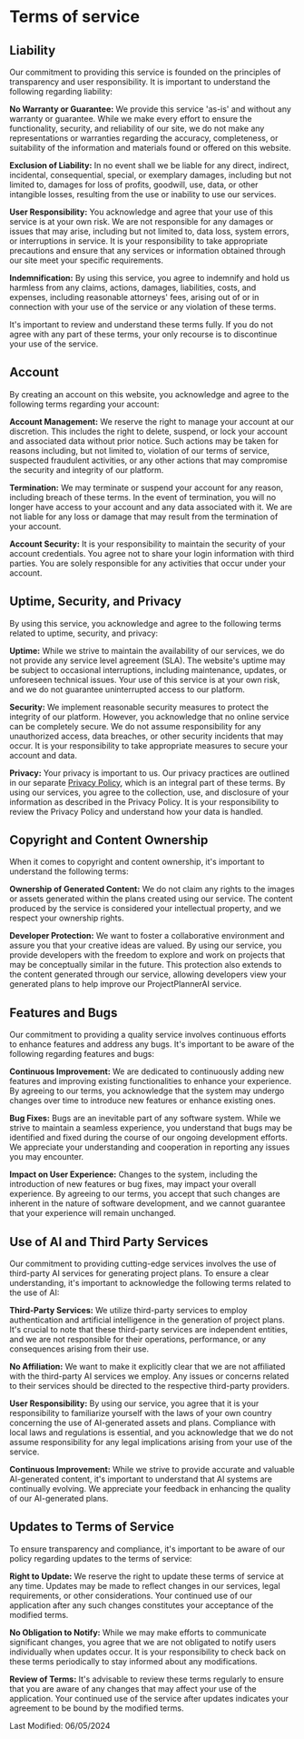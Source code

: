 # Terms of service

## Liability

Our commitment to providing this service is founded on the principles of
transparency and user responsibility. It is important to understand the
following regarding liability:

**No Warranty or Guarantee:** We provide this service &apos;as-is&apos;
and without any warranty or guarantee. While we make every effort to ensure the functionality,
security, and reliability of our site, we do not make any representations or warranties
regarding the accuracy, completeness, or suitability of the information and materials
found or offered on this website.

**Exclusion of Liability:** In no event shall we be liable for any direct,
indirect, incidental, consequential, special, or exemplary damages, including but
not limited to, damages for loss of profits, goodwill, use, data, or other intangible
losses, resulting from the use or inability to use our services.

**User Responsibility:** You acknowledge and agree that your use of this
service is at your own risk. We are not responsible for any damages or issues that
may arise, including but not limited to, data loss, system errors, or interruptions
in service. It is your responsibility to take appropriate precautions and ensure
that any services or information obtained through our site meet your specific requirements.

**Indemnification:** By using this service, you agree to indemnify and hold
us harmless from any claims, actions, damages, liabilities, costs, and expenses,
including reasonable attorneys&apos; fees, arising out of or in connection with your
use of the service or any violation of these terms.

It&apos;s important to review and understand these terms fully. If you
do not agree with any part of these terms, your only recourse is to
discontinue your use of the service.

## Account

By creating an account on this website, you acknowledge and agree to the
following terms regarding your account:

**Account Management:** We reserve the right to manage your account at our
discretion. This includes the right to delete, suspend, or lock your account and
associated data without prior notice. Such actions may be taken for reasons including,
but not limited to, violation of our terms of service, suspected fraudulent activities,
or any other actions that may compromise the security and integrity of our platform.

**Termination:** We may terminate or suspend your account for any reason,
including breach of these terms. In the event of termination, you will no longer
have access to your account and any data associated with it. We are not liable for
any loss or damage that may result from the termination of your account.

**Account Security:** It is your responsibility to maintain the security
of your account credentials. You agree not to share your login information with third
parties. You are solely responsible for any activities that occur under your account.

## Uptime, Security, and Privacy

By using this service, you acknowledge and agree to the following terms
related to uptime, security, and privacy:

**Uptime:** While we strive to maintain the availability of our services,
we do not provide any service level agreement (SLA). The website&apos;s uptime may
be subject to occasional interruptions, including maintenance, updates, or unforeseen
technical issues. Your use of this service is at your own risk, and we do not guarantee
uninterrupted access to our platform.

**Security:** We implement reasonable security measures to protect the integrity
of our platform. However, you acknowledge that no online service can be completely
secure. We do not assume responsibility for any unauthorized access, data breaches,
or other security incidents that may occur. It is your responsibility to take appropriate
measures to secure your account and data.

**Privacy:** Your privacy is important to us. Our privacy practices are
outlined in our separate <a href="/privacy-policy">Privacy Policy</a>, which is an integral part of these terms. By using our services, you agree to the
collection, use, and disclosure of your information as described in the Privacy Policy.
It is your responsibility to review the Privacy Policy and understand how your data
is handled.

## Copyright and Content Ownership

When it comes to copyright and content ownership, it&apos;s important to
understand the following terms:

**Ownership of Generated Content:** We do not claim any rights to the images
or assets generated within the plans created using our service. The content produced
by the service is considered your intellectual property, and we respect your ownership
rights.

**Developer Protection:** We want to foster a collaborative environment
and assure you that your creative ideas are valued. By using our service, you provide
developers with the freedom to explore and work on projects that may be conceptually
similar in the future. This protection also extends to the content generated through
our service, allowing developers view your generated plans to help improve our ProjectPlannerAI
service.

## Features and Bugs

Our commitment to providing a quality service involves continuous
efforts to enhance features and address any bugs. It&apos;s important to
be aware of the following regarding features and bugs:

**Continuous Improvement:** We are dedicated to continuously adding new
features and improving existing functionalities to enhance your experience. By agreeing
to our terms, you acknowledge that the system may undergo changes over time to introduce
new features or enhance existing ones.

**Bug Fixes:** Bugs are an inevitable part of any software system. While
we strive to maintain a seamless experience, you understand that bugs may be identified
and fixed during the course of our ongoing development efforts. We appreciate your
understanding and cooperation in reporting any issues you may encounter.

**Impact on User Experience:** Changes to the system, including the introduction
of new features or bug fixes, may impact your overall experience. By agreeing to
our terms, you accept that such changes are inherent in the nature of software development,
and we cannot guarantee that your experience will remain unchanged.

## Use of AI and Third Party Services

Our commitment to providing cutting-edge services involves the use of
third-party AI services for generating project plans. To ensure a clear
understanding, it&apos;s important to acknowledge the following terms
related to the use of AI:

**Third-Party Services:** We utilize third-party services to employ authentication
and artificial intelligence in the generation of project plans. It&apos;s crucial
to note that these third-party services are independent entities, and we are not
responsible for their operations, performance, or any consequences arising from their
use.

**No Affiliation:** We want to make it explicitly clear that we are not
affiliated with the third-party AI services we employ. Any issues or concerns related
to their services should be directed to the respective third-party providers.

**User Responsibility:** By using our service, you agree that it is your
responsibility to familiarize yourself with the laws of your own country concerning
the use of AI-generated assets and plans. Compliance with local laws and regulations
is essential, and you acknowledge that we do not assume responsibility for any legal
implications arising from your use of the service.

**Continuous Improvement:** While we strive to provide accurate and valuable
AI-generated content, it&apos;s important to understand that AI systems are continually
evolving. We appreciate your feedback in enhancing the quality of our AI-generated
plans.

## Updates to Terms of Service

To ensure transparency and compliance, it&apos;s important to be aware
of our policy regarding updates to the terms of service:

**Right to Update:** We reserve the right to update these terms of service
at any time. Updates may be made to reflect changes in our services, legal requirements,
or other considerations. Your continued use of our application after any such changes
constitutes your acceptance of the modified terms.

**No Obligation to Notify:** While we may make efforts to communicate significant
changes, you agree that we are not obligated to notify users individually when updates
occur. It is your responsibility to check back on these terms periodically to stay
informed about any modifications.

**Review of Terms:** It&apos;s advisable to review these terms regularly
to ensure that you are aware of any changes that may affect your use of the application.
Your continued use of the service after updates indicates your agreement to be bound
by the modified terms.

Last Modified: 06/05/2024
